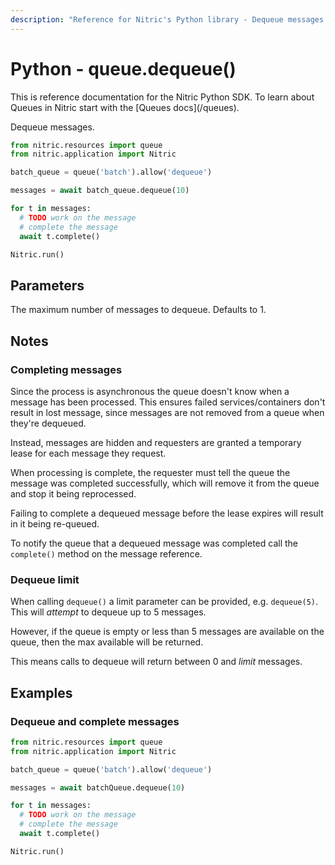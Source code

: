 ```yaml
---
description: "Reference for Nitric's Python library - Dequeue messages."
---
```


# Python - queue.dequeue()

<Note>
  This is reference documentation for the Nitric Python SDK. To learn about
  Queues in Nitric start with the [Queues docs](/queues).
</Note>

Dequeue messages.

```python
from nitric.resources import queue
from nitric.application import Nitric

batch_queue = queue('batch').allow('dequeue')

messages = await batch_queue.dequeue(10)

for t in messages:
  # TODO work on the message
  # complete the message
  await t.complete()

Nitric.run()
```

## Parameters

<Properties>
  <Property name="limit" type="number">
    The maximum number of messages to dequeue. Defaults to 1.
  </Property>
</Properties>

## Notes

### Completing messages

Since the process is asynchronous the queue doesn't know when a message has been processed. This ensures failed services/containers don't result in lost message, since messages are not removed from a queue when they're dequeued.

Instead, messages are hidden and requesters are granted a temporary lease for each message they request.

When processing is complete, the requester must tell the queue the message was completed successfully, which will remove it from the queue and stop it being reprocessed.

<Note>
  Failing to complete a dequeued message before the lease expires will result in
  it being re-queued.
</Note>

To notify the queue that a dequeued message was completed call the `complete()` method on the message reference.

### Dequeue limit

When calling `dequeue()` a limit parameter can be provided, e.g. `dequeue(5)`. This will _attempt_ to dequeue up to 5 messages.

However, if the queue is empty or less than 5 messages are available on the queue, then the max available will be returned.

This means calls to dequeue will return between 0 and _limit_ messages.

## Examples

### Dequeue and complete messages

```python
from nitric.resources import queue
from nitric.application import Nitric

batch_queue = queue('batch').allow('dequeue')

messages = await batchQueue.dequeue(10)

for t in messages:
  # TODO work on the message
  # complete the message
  await t.complete()

Nitric.run()
```
